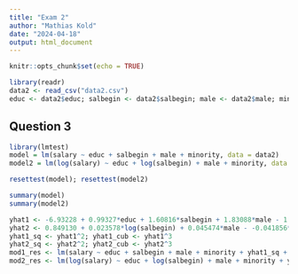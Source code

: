 ```yaml
---
title: "Exam 2"
author: "Mathias Kold"
date: "2024-04-18"
output: html_document
---
```


```r
knitr::opts_chunk$set(echo = TRUE)
```

```r
library(readr)
data2 <- read_csv("data2.csv")
educ <- data2$educ; salbegin <- data2$salbegin; male <- data2$male; minority <- data2$minority; salary <- data2$salary
```


## Question 3
```r
library(lmtest)
model = lm(salary ~ educ + salbegin + male + minority, data = data2)
model2 = lm(log(salary) ~ educ + log(salbegin) + male + minority, data = data2)

resettest(model); resettest(model2)
```

```r
summary(model)
summary(model2)
```

```r
yhat1 <- -6.93228 + 0.99327*educ + 1.60816*salbegin + 1.83088*male - 1.72539*minority
yhat2 <- 0.849130 + 0.023578*log(salbegin) + 0.045474*male - -0.041856*minority
yhat1_sq <- yhat1^2; yhat1_cub <- yhat1^3
yhat2_sq <- yhat2^2; yhat2_cub <- yhat2^3
mod1_res <- lm(salary ~ educ + salbegin + male + minority + yhat1_sq + yhat1_cub)
mod2_res <- lm(log(salary) ~ educ + log(salbegin) + male + minority + yhat2_sq + yhat2_cub)
```

